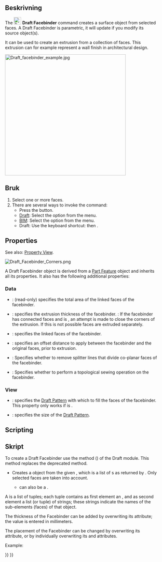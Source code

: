<languages/>

{{Docnav
|[[Draft_Point|Point]]
|[[Draft_ShapeString|ShapeString]]
|[[Draft_Workbench|Draft]]
|IconL=Draft_Point.svg 
|IconR=Draft_ShapeString.svg 
|IconC=Workbench_Draft.svg
}}

<div class="mw-translate-fuzzy">
{{GuiCommand/sv|Name=Draft Facebinder|Name/sv=Draft Facebinder|Workbenches=[[Draft_Workbench/sv|Draft]], [[Arch_Workbench/sv|Arch]]|MenuLocation=Draft → Facebinder|Shortcut=F F}}
</div>

<span id="Description"></span>
==Beskrivning==

The [[Image:Draft_Facebinder.svg|24px]] '''Draft Facebinder''' command creates a surface object from selected faces. A Draft Facebinder is parametric, it will update if you modify its source object(s).

It can be used to create an extrusion from a collection of faces. This extrusion can for example represent a wall finish in architectural design.

[[Image:Draft_facebinder_example.jpg|400px]]
{{Caption|Facebinder created from the faces of walls}}

<span id="Usage"></span>
==Bruk==

# Select one or more faces.
# There are several ways to invoke the command:
#* Press the {{Button|[[Image:Draft_Facebinder.svg|16px]] [[Draft_Facebinder|Facebinder]]}} button.
#* [[Draft_Workbench|Draft]]: Select the {{MenuCommand|Drafting → [[Image:Draft_Facebinder.svg|16px]] Facebinder}} option from the menu.
#* [[BIM_Workbench|BIM]]: Select the {{MenuCommand|3D/BIM → Generic 3D tools → [[Image:Draft_Facebinder.svg|16px]] Facebinder}} option from the menu.
#* Draft: Use the keyboard shortcut: {{KEY|F}} then {{KEY|F}}.

== Properties ==

See also: [[Property_View|Property View]].

[[File:Draft_Facebinder_Corners.png]]
{{Caption|On the left an extruded facebinder with closed corners (pink),<br>
on the right an extruded facebinder with open corners (orange).<br>
Closed corners are a V1.1 feature.}}

A Draft Facebinder object is derived from a [[Part_Feature|Part Feature]] object and inherits all its properties. It also has the following additional properties:

===Data===

{{TitleProperty|Draft}}

* {{PropertyData|Area|Area}}: (read-only) specifies the total area of the linked faces of the facebinder.
* {{PropertyData|Extrusion|Distance}}: specifies the extrusion thickness of the facebinder. {{Version|1.1}}: If the facebinder has connected faces and {{PropertyData|Sew}} is {{TRUE}}, an attempt is made to close the corners of the extrusion. If this is not possible faces are extruded separately.
* {{PropertyData|Faces|LinkSubList}}: specifies the linked faces of the facebinder.
* {{PropertyData|Offset|Distance}}: specifies an offset distance to apply between the facebinder and the original faces, prior to extrusion.
* {{PropertyData|Remove Splitter|Bool}}: Specifies whether to remove splitter lines that divide co-planar faces of the facebinder.
* {{PropertyData|Sew|Bool}}: Specifies whether to perform a topological sewing operation on the facebinder.

=== View ===

{{TitleProperty|Draft}}

* {{PropertyView|Pattern|Enumeration}}: specifies the [[Draft_Pattern|Draft Pattern]] with which to fill the faces of the facebinder. This property only works if {{PropertyView|Display Mode}} is {{value|Flat Lines}}.
* {{PropertyView|Pattern Size|Float}}: specifies the size of the [[Draft_Pattern|Draft Pattern]].

==Scripting==

<div class="mw-translate-fuzzy">
==Skript==
</div>

To create a Draft Facebinder use the {{incode|make_facebinder}} method ({{Version|0.19}}) of the Draft module. This method replaces the deprecated {{incode|makeFacebinder}} method.

{{Code|code=
facebinder = make_facebinder(selectionset)
}}

* Creates a {{incode|facebinder}} object from the given {{incode|selectionset}}, which is a list of {{incode|SelectionObject}}s as returned by {{incode|FreeCADGui.Selection.getSelectionEx()}}. Only selected faces are taken into account.
** {{incode|selectionset}} can also be a {{incode|PropertyLinkSubList}}.
 
A {{incode|PropertyLinkSubList}} is a list of tuples; each tuple contains as first element an {{incode|object}}, and as second element a list (or tuple) of strings; these strings indicate the names of the sub-elements (faces) of that object.

{{Code|code=
PropertyLinkSubList = [tuple1, tuple2, tuple3, ...]
PropertyLinkSubList = [(object1, list1), (object2, list2), (object3, list3), ...]
PropertyLinkSubList = [(object1, ['Face1', 'Face4', 'Face6']), ...]
PropertyLinkSubList = [(object1, ('Face1', 'Face4', 'Face6')), ...]
}}

The thickness of the Facebinder can be added by overwriting its {{incode|Extrusion}} attribute; the value is entered in millimeters.

The placement of the Facebinder can be changed by overwriting its {{incode|Placement}} attribute, or by individually overwriting its {{incode|Placement.Base}} and {{incode|Placement.Rotation}} attributes.

Example:

{{Code|code=
import FreeCAD as App
import FreeCADGui as Gui
import Draft

doc = App.newDocument()

# Insert a solid box
box = doc.addObject("Part::Box", "Box")
box.Length = 2300
box.Width = 800
box.Height = 1000

# selection = Gui.Selection.getSelectionEx()
selection = [(box, ("Face1", "Face6"))]
facebinder = Draft.make_facebinder(selection)
facebinder.Extrusion = 50

doc.recompute()

facebinder.Placement.Base = App.Vector(1000, -1000, 100)
facebinder.ViewObject.ShapeColor = (0.99, 0.99, 0.4)

doc.recompute()
}}


{{Docnav
|[[Draft_Point|Point]]
|[[Draft_ShapeString|ShapeString]]
|[[Draft_Workbench|Draft]]
|IconL=Draft_Point.svg 
|IconR=Draft_ShapeString.svg 
|IconC=Workbench_Draft.svg
}}

{{Draft Tools navi{{#translation:}}}}
{{Userdocnavi{{#translation:}}}}
